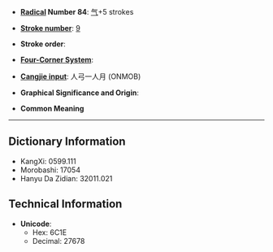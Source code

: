 * '''[[Wiktionary:Chinese radical index| Radical]] Number 84''': [[Wiktionary:Chinese radical index 气|气]]+5 strokes

* '''[[Wiktionary:Chinese total strokes index|Stroke number]]''': [[Wiktionary:Chinese total strokes index 9|9]]

* '''Stroke order''': 

* '''[[Wiktionary:Chinese four corner index|Four-Corner System]]''': 

* '''[[Wiktionary:Chinese Cangjie index|Cangjie input]]''': 人弓一人月 (ONMOB)

* '''Graphical Significance and Origin''': 

* '''Common Meaning'''

----

== Dictionary Information ==

* KangXi: 0599.111
* Morobashi: 17054
* Hanyu Da Zidian: 32011.021

== Technical Information ==

* '''Unicode''':
** Hex: 6C1E
** Decimal: 27678